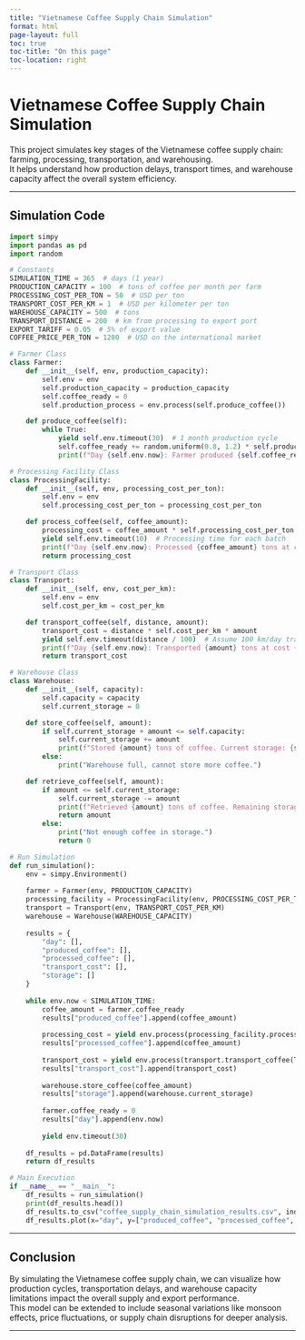 ```yaml
---
title: "Vietnamese Coffee Supply Chain Simulation"
format: html
page-layout: full
toc: true
toc-title: "On this page"
toc-location: right
---
```


# Vietnamese Coffee Supply Chain Simulation

This project simulates key stages of the Vietnamese coffee supply chain: farming, processing, transportation, and warehousing.  
It helps understand how production delays, transport times, and warehouse capacity affect the overall system efficiency.

---

## Simulation Code

```python
import simpy
import pandas as pd
import random

# Constants
SIMULATION_TIME = 365  # days (1 year)
PRODUCTION_CAPACITY = 100  # tons of coffee per month per farm
PROCESSING_COST_PER_TON = 50  # USD per ton
TRANSPORT_COST_PER_KM = 1  # USD per kilometer per ton
WAREHOUSE_CAPACITY = 500  # tons
TRANSPORT_DISTANCE = 200  # km from processing to export port
EXPORT_TARIFF = 0.05  # 5% of export value
COFFEE_PRICE_PER_TON = 1200  # USD on the international market

# Farmer Class
class Farmer:
    def __init__(self, env, production_capacity):
        self.env = env
        self.production_capacity = production_capacity
        self.coffee_ready = 0
        self.production_process = env.process(self.produce_coffee())

    def produce_coffee(self):
        while True:
            yield self.env.timeout(30)  # 1 month production cycle
            self.coffee_ready += random.uniform(0.8, 1.2) * self.production_capacity
            print(f"Day {self.env.now}: Farmer produced {self.coffee_ready} tons of coffee.")

# Processing Facility Class
class ProcessingFacility:
    def __init__(self, env, processing_cost_per_ton):
        self.env = env
        self.processing_cost_per_ton = processing_cost_per_ton

    def process_coffee(self, coffee_amount):
        processing_cost = coffee_amount * self.processing_cost_per_ton
        yield self.env.timeout(10)  # Processing time for each batch
        print(f"Day {self.env.now}: Processed {coffee_amount} tons at cost {processing_cost}.")
        return processing_cost

# Transport Class
class Transport:
    def __init__(self, env, cost_per_km):
        self.env = env
        self.cost_per_km = cost_per_km

    def transport_coffee(self, distance, amount):
        transport_cost = distance * self.cost_per_km * amount
        yield self.env.timeout(distance / 100)  # Assume 100 km/day travel speed
        print(f"Day {self.env.now}: Transported {amount} tons at cost {transport_cost}.")
        return transport_cost

# Warehouse Class
class Warehouse:
    def __init__(self, capacity):
        self.capacity = capacity
        self.current_storage = 0

    def store_coffee(self, amount):
        if self.current_storage + amount <= self.capacity:
            self.current_storage += amount
            print(f"Stored {amount} tons of coffee. Current storage: {self.current_storage} tons.")
        else:
            print("Warehouse full, cannot store more coffee.")

    def retrieve_coffee(self, amount):
        if amount <= self.current_storage:
            self.current_storage -= amount
            print(f"Retrieved {amount} tons of coffee. Remaining storage: {self.current_storage} tons.")
            return amount
        else:
            print("Not enough coffee in storage.")
            return 0

# Run Simulation
def run_simulation():
    env = simpy.Environment()
    
    farmer = Farmer(env, PRODUCTION_CAPACITY)
    processing_facility = ProcessingFacility(env, PROCESSING_COST_PER_TON)
    transport = Transport(env, TRANSPORT_COST_PER_KM)
    warehouse = Warehouse(WAREHOUSE_CAPACITY)
    
    results = {
        "day": [],
        "produced_coffee": [],
        "processed_coffee": [],
        "transport_cost": [],
        "storage": []
    }
    
    while env.now < SIMULATION_TIME:
        coffee_amount = farmer.coffee_ready
        results["produced_coffee"].append(coffee_amount)
        
        processing_cost = yield env.process(processing_facility.process_coffee(coffee_amount))
        results["processed_coffee"].append(coffee_amount)
        
        transport_cost = yield env.process(transport.transport_coffee(TRANSPORT_DISTANCE, coffee_amount))
        results["transport_cost"].append(transport_cost)
        
        warehouse.store_coffee(coffee_amount)
        results["storage"].append(warehouse.current_storage)
        
        farmer.coffee_ready = 0
        results["day"].append(env.now)
        
        yield env.timeout(30)
    
    df_results = pd.DataFrame(results)
    return df_results

# Main Execution
if __name__ == "__main__":
    df_results = run_simulation()
    print(df_results.head())
    df_results.to_csv("coffee_supply_chain_simulation_results.csv", index=False)
    df_results.plot(x="day", y=["produced_coffee", "processed_coffee", "storage"], title="Coffee Supply Chain Simulation")
```

---

## Conclusion

By simulating the Vietnamese coffee supply chain, we can visualize how production cycles, transportation delays, and warehouse capacity limitations impact the overall supply and export performance.  
This model can be extended to include seasonal variations like monsoon effects, price fluctuations, or supply chain disruptions for deeper analysis.

---

